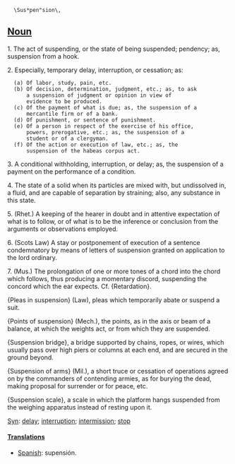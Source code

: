    \Sus*pen"sion\,


==[[Noun]]==

1. The act of suspending, or the state of being suspended; pendency; as, suspension from a hook.

2. Especially, temporary delay, interruption, or cessation; as:
   (a) Of labor, study, pain, etc.
   (b) Of decision, determination, judgment, etc.; as, to ask
       a suspension of judgment or opinion in view of
       evidence to be produced.
   (c) Of the payment of what is due; as, the suspension of a
       mercantile firm or of a bank.
   (d) Of punishment, or sentence of punishment.
   (e) Of a person in respect of the exercise of his office,
       powers, prerogative, etc.; as, the suspension of a
       student or of a clergyman.
   (f) Of the action or execution of law, etc.; as, the
       suspension of the habeas corpus act.

3. A conditional withholding, interruption, or delay; as, the suspension of a payment on the performance of a condition.

4. The state of a solid when its particles are mixed with, but undissolved in, a fluid, and are capable of separation  by straining; also, any substance in this state.

5. (Rhet.) A keeping of the hearer in doubt and in attentive expectation of what is to follow, or of what is to be the inference or conclusion from the arguments or observations employed.

6. (Scots Law) A stay or postponement of execution of a sentence condemnatory by means of letters of suspension granted on application to the lord ordinary.

7. (Mus.) The prolongation of one or more tones of a chord into the chord which follows, thus producing a momentary discord, suspending the concord which the ear expects. Cf. {Retardation}.

{Pleas in suspension} (Law), pleas which temporarily abate or suspend a suit.

{Points of suspension} (Mech.), the points, as in the axis or  beam of a balance, at which the weights act, or from which they are suspended.

{Suspension bridge}, a bridge supported by chains, ropes, or wires, which usually pass over high piers or columns at each end, and are secured in the ground beyond.

{Suspension of arms} (Mil.), a short truce or cessation of operations agreed on by the commanders of contending armies, as for burying the dead, making proposal for  surrender or for peace, etc.

{Suspension scale}, a scale in which the platform hangs suspended from the weighing apparatus instead of resting upon it.

[[Syn]]: [[delay]]; [[interruption]]; [[intermission]]; [[stop]]

====[[Translation]]s====

*[[Spanish]]: supensión.
